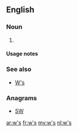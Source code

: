 {{also|WS|ws.|.ws|W's}}
==English==

===Noun===
{{head|en|noun plural form}}

# {{plural of|w|lang=en}}

====Usage notes====
{{U:en:plurals of letters}}

===See also===
* [[W's]]

===Anagrams===
* [[SW#English|SW]]

[[ar:w's]]
[[fr:w's]]
[[my:w's]]
[[nl:w's]]